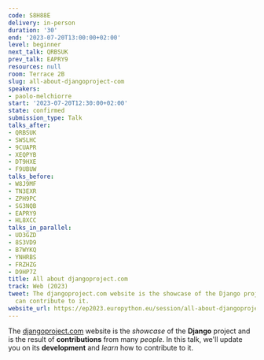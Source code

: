 ```yaml
---
code: S8H88E
delivery: in-person
duration: '30'
end: '2023-07-20T13:00:00+02:00'
level: beginner
next_talk: QRBSUK
prev_talk: EAPRY9
resources: null
room: Terrace 2B
slug: all-about-djangoproject-com
speakers:
- paolo-melchiorre
start: '2023-07-20T12:30:00+02:00'
state: confirmed
submission_type: Talk
talks_after:
- QRBSUK
- SWSLHC
- 9CUAPR
- XEQPYB
- DT9HXE
- F9UBUW
talks_before:
- W8J9MF
- TN3EXR
- ZPH9PC
- SG3NQB
- EAPRY9
- HL8XCC
talks_in_parallel:
- UD3GZD
- 8S3VD9
- B7WYKQ
- YNHRBS
- FRZHZG
- D9HP7Z
title: All about djangoproject.com
track: Web (2023)
tweet: The djangoproject.com website is the showcase of the Django project and you
  can contribute to it.
website_url: https://ep2023.europython.eu/session/all-about-djangoproject-com
---
```


The [djangoproject.com](https://www.djangoproject.com) website is the _showcase_ of the **Django** project and is the result of **contributions** from many _people_. In this talk, we'll update you on its **development** and _learn_ how to contribute to it.